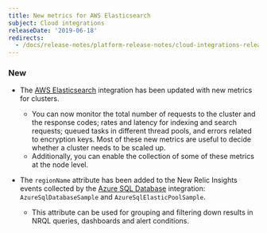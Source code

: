 ```yaml
---
title: New metrics for AWS Elasticsearch
subject: Cloud integrations
releaseDate: '2019-06-18'
redirects:
  - /docs/release-notes/platform-release-notes/cloud-integrations-release-notes/2019-06-18-integrations-new-metrics-aws-elasticsearch
---
```


### New

* The [AWS Elasticsearch](https://docs.newrelic.com/docs/integrations/amazon-integrations/aws-integrations-list/aws-elasticsearch-monitoring-integration) integration has been updated with new metrics for clusters.

  * You can now monitor the total number of requests to the cluster and the response codes; rates and latency for indexing and search requests; queued tasks in different thread pools, and errors related to encryption keys. Most of these new metrics are useful to decide whether a cluster needs to be scaled up.
  * Additionally, you can enable the collection of some of these metrics at the node level.
* The `regionName` attribute has been added to the New Relic Insights events collected by the [Azure SQL Database](https://docs.newrelic.com/docs/integrations/microsoft-azure-integrations/azure-integrations-list/azure-sql-database-monitoring-integration) integration: `AzureSqlDatabaseSample` and `AzureSqlElasticPoolSample`.

  * This attribute can be used for grouping and filtering down results in NRQL queries, dashboards and alert conditions.
